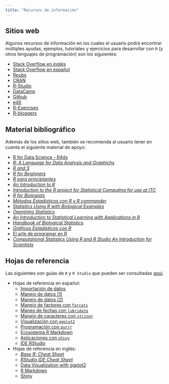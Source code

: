 ```yaml
---
title: "Recursos de información"
---
```


## Sitios web

Algunos recursos de información en los cuales el usuario podrá encontrar múltiples
ayudas, ejemplos, tutoriales y ejercicios para desarrollar con `R` (y otros lenguajes de programación) son los siguientes:

- [Stack Overflow en inglés](https://stackoverflow.com/)
- [Stack Overflow en español](https://es.stackoverflow.com/)
- [Rpubs](https://rpubs.com/)
- [CRAN](https://cran.r-project.org/)
- [R-Studio](https://www.rstudio.com/)
- [DataCamp](https://www.datacamp.com/)
- [Github](https://github.com/)
- [edX](https://www.edx.org/es/course/subject/data-analysis-statistics)
- [R-Exercises](https://www.r-exercises.com/)
- [R-bloggers](https://www.r-bloggers.com/)

## Material bibliográfico

Además de los sitios web, también se recomienda al usuario tener en cuenta el siguiente material de apoyo:

- [R for Data Science - R4ds](http://r4ds.had.co.nz/)
- [*R: A Language for Data Analysis and Graphichs*](https://www.stat.auckland.ac.nz/~ihaka/downloads/R-paper.pdf)
- [*R and S*](http://vita.had.co.nz/papers/r-s.pdf)
- [*R for Beginners*](https://cran.r-project.org/doc/contrib/Paradis-rdebuts_en.pdf)
- [*R para principiantes*](https://cran.r-project.org/doc/contrib/rdebuts_es.pdf)
- [*An Introduction to R*](https://cran.r-project.org/doc/manuals/r-release/R-intro.pdf)
- [*Introduction to the R project for Statistical Computing for use at ITC*](https://cran.r-project.org/doc/contrib/Rossiter-RIntro-ITC.pdf)
- [*R for Biologists*](https://cran.r-project.org/doc/contrib/Martinez-RforBiologistv1.1.pdf)
- [*Métodos Estadísticos con R y R commander*](https://cran.r-project.org/doc/contrib/Saez-Castillo-RRCmdrv21.pdf)
- [*Statistics Using R with Biological Examples*](https://cran.r-project.org/doc/contrib/Seefeld_StatsRBio.pdf)
- [*OpenIntro Statistics*](https://www.openintro.org/download.php?file=os3_tablet)
- [*An Introduction to Statistical Learning with Applications in R*](http://www-bcf.usc.edu/~gareth/ISL/ISLR%20First%20Printing.pdf)
- [*Handbook of Biological Statistics*](http://citeseerx.ist.psu.edu/viewdoc/download?doi=10.1.1.471.3602&rep=rep1&type=pdf)
- [*Gráficos Estadísticos con R*](https://cran.r-project.org/doc/contrib/grafi3.pdf)
- [El arte de programar en R](https://cran.r-project.org/doc/contrib/Santana_El_arte_de_programar_en_R.pdf)
- [*Computational Statistics Using R and R Studio An Introduction for Scientists*](http://www.calvin.edu/~rpruim/talks/SC11/Seattle/RatSC11/Master-StatsForScience.pdf)

## Hojas de referencia

Las siguientes son guías de `R` y `R Studio` que pueden ser consultadas [aquí](https://www.rstudio.com/resources/cheatsheets/).

- Hojas de referencia en español:
  - [Importación de datos](/Actividades/2021_01/pdf/data-import-Spanish_translation-2019.pdf)
  - [Manejo de datos (1)](/Actividades/2021_01/pdf/data-transformation_Spanish.pdf)
  - [Manejo de datos (2)](/Actividades/2021_01/pdf/data-wrangling-cheatsheet_Spanish.pdf)
  - [Manejo de factores con `forcats`](/Actividades/2021_01/pdf/factors-Spanish.pdf)
  - [Maneo de fechas con `lubridate`](/Actividades/2021_01/pdf/lubridate-Spanish-translation-2019.pdf)
  - [Manejo de caracteres con `stringr`](/Actividades/2021_01/pdf/strings_Spanish.pdf)
  - [Visualización con `ggplot2`](/Actividades/2021_01/pdf/ggplot2.pdf)
  - [Programación con `purrr`](/Actividades/2021_01/pdf/purrr_COrtega_Spanish.pdf)
  - [Ecosistema R Markdown](/Actividades/2021_01/pdf/rmarkdown-2.0_Spanish.pdf)
  - [Aplicaciones con `shiny`](/Actividades/2021_01/pdf/shiny_Spanish.pdf)
  - [IDE RStudio](/Actividades/2021_01/pdf/rstudio-entorno.pdf)
- Hojas de referencia en inglés:
  - [*Base R: Cheat Sheet*](https://www.rstudio.com/wp-content/uploads/2016/05/base-r.pdf)
  - [*RStudio IDE Cheat Sheet*](https://www.rstudio.com/wp-content/uploads/2016/01/rstudio-IDE-cheatsheet.pdf)
  - [Data Visualization with ggplot2](https://www.rstudio.com/wp-content/uploads/2015/03/ggplot2-cheatsheet.pdf)
  - [R Markdown](https://www.rstudio.com/wp-content/uploads/2015/02/rmarkdown-cheatsheet.pdf)
  - [Shiny](https://www.rstudio.com/wp-content/uploads/2015/02/shiny-cheatsheet.pdf)